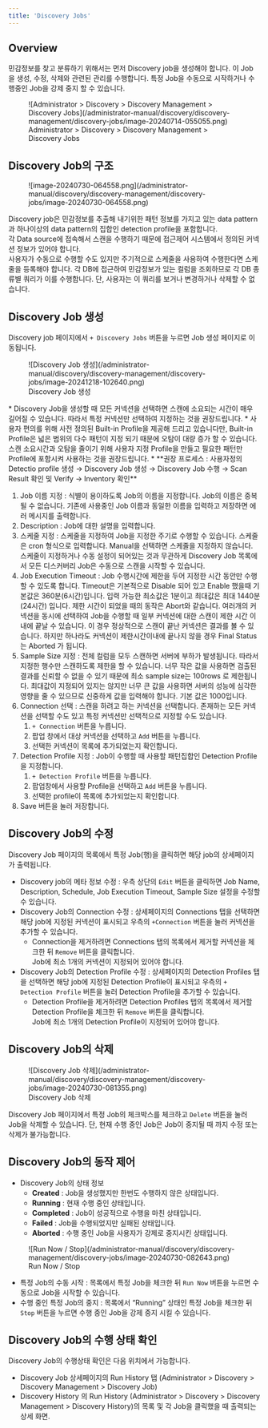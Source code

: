 ```yaml
---
title: 'Discovery Jobs'
---
```



## Overview

민감정보를 찾고 분류하기 위해서는 먼저 Discovery job을 생성해야 합니다. 이 Job 을 생성, 수정, 삭제와 관련된 관리를 수행합니다. 특정 Job을 수동으로 시작하거나 수행중인 Job을 강제 중지 할 수 있습니다.

<figure data-layout="center" data-align="center">
![Administrator &gt; Discovery &gt; Discovery Management &gt; Discovery Jobs](/administrator-manual/discovery/discovery-management/discovery-jobs/image-20240714-055055.png)
<figcaption>
Administrator &gt; Discovery &gt; Discovery Management &gt; Discovery Jobs
</figcaption>
</figure>


## Discovery Job의 구조

<figure data-layout="left" data-align="left">
![image-20240730-064558.png](/administrator-manual/discovery/discovery-management/discovery-jobs/image-20240730-064558.png)
</figure>

Discovery job은 민감정보를 추출해 내기위한 패턴 정보를 가지고 있는 data pattern과 하나이상의 data pattern의 집합인 detection profile을 포함합니다.<br/>각 Data source에 접속해서 스캔을 수행하기 때문에 접근제어 시스템에서 정의된 커넥션 정보가 있어야 합니다.<br/>사용자가 수동으로 수행할 수도 있지만 주기적으로 스케줄을 사용하여 수행한다면 스케줄을 등록해야 합니다. 각 DB에 접근하여 민감정보가 있는 컬럼을 조회하므로 각 DB 종류별 쿼리가 이를 수행합니다. 단, 사용자는 이 쿼리를 보거나 변경하거나 삭제할 수 없습니다.


## Discovery Job 생성

Discovery job 페이지에서 `+ Discovery Jobs` 버튼을 누르면 Job 생성 페이지로 이동됩니다.

<figure data-layout="center" data-align="center">
![Discovery Job 생성](/administrator-manual/discovery/discovery-management/discovery-jobs/image-20241218-102640.png)
<figcaption>
Discovery Job 생성
</figcaption>
</figure>


<Callout type="important">
* Discovery Job을 생성할 때 모든 커넥션을 선택하면 스캔에 소요되는 시간이 매우 길어질 수 있습니다. 따라서 특정 커넥션만 선택하여 지정하는 것을 권장드립니다.
* 사용자 편의를 위해 사전 정의된 Built-in Profile을 제공해 드리고 있습니다만, Built-in Profile은 넓은 범위의 다수 패턴이 지정 되기 때문에 오탐이 대량 증가 할 수 있습니다. 스캔 소요시간과 오탐을 줄이기 위해 사용자 지정 Profile을 만들고 필요한 패턴만 Profile에 포함시켜 사용하는 것을 권장드립니다.
*  **권장 프로세스 : 사용자정의 Detectio profile 생성 → Discovery Job 생성 → Discovery Job 수행 → Scan Result 확인 및 Verify → Inventory 확인** 
</Callout>

1. Job 이름 지정 : 식별이 용이하도록 Job의 이름을 지정합니다. Job의 이름은 중복될 수 없습니다. 기존에 사용중인 Job 이름과 동일한 이름을 입력하고 저장하면 에러 메시지를 출력합니다.
2. Description : Job에 대한 설명을 입력합니다.
3. 스케줄 지정 : 스케줄을 지정하여 Job을 지정한 주기로 수행할 수 있습니다. 스케줄은 cron 형식으로 입력합니다. Manual을 선택하면 스케줄을 지정하지 않습니다. 스케줄이 지정하거나 수동 설정이 되어있는 것과 무관하게 Discovery Job 목록에서 모든 디스커버리 Job은 수동으로 스캔을 시작할 수 있습니다.
4. Job Execution Timeout : Job 수행시간에 제한을 두어 지정한 시간 동안만 수행할 수 있도록 합니다. Timeout은 기본적으로 Disable 되어 있고 Enable 했을때 기본값은 360분(6시간)입니다. 입력 가능한 최소값은 1분이고 최대값은 최대 1440분 (24시간) 입니다. 제한 시간이 되었을 때의 동작은 Abort와 같습니다. 여러개의 커넥션을 동시에 선택하여 Job을 수행할 때 일부 커넥션에 대한 스캔이 제한 시간 이내에 끝날 수 있습니다. 이 경우 정상적으로 스캔이 끝난 커넥션은 결과를 볼 수 있습니다. 하지만 하나라도 커넥션이 제한시간이내에 끝나지 않을 경우 Final Status 는 Aborted 가 됩니다.<br/>
5. Sample Size 지정 : 전체 컬럼을 모두 스캔하면 서버에 부하가 발생됩니다. 따라서 지정한 행수만 스캔하도록 제한을 할 수 있습니다. 너무 작은 값을 사용하면 검출된 결과를 신뢰할 수 없을 수 있기 때문에 최소 sample size는 100rows 로 제한됩니다. 최대값이 지정되어 있지는 않지만 너무 큰 값을 사용하면 서버의 성능에 심각한 영향을 줄 수 있으므로 신중하게 값을 입력해야 합니다. 기본 값은 1000입니다.
6. Connection 선택 : 스캔을 하려고 하는 커넥션을 선택합니다. 존재하는 모든 커넥션을 선택할 수도 있고 특정 커넥션만 선택적으로 지정할 수도 있습니다. 
    1. `+ Connection` 버튼을 누릅니다.
    2. 팝업 창에서 대상 커넥션을 선택하고 `Add` 버튼을 누릅니다. 
    3. 선택한 커넥션이 목록에 추가되었는지 확인합니다. 
7. Detection Profile 지정 : Job이 수행할 때 사용할 패턴집합인 Detection Profile을 지정합니다.
    1. `+ Detection Profile` 버튼을 누릅니다.
    2. 팝업창에서 사용할 Profile을 선택하고 `Add` 버튼을 누릅니다.
    3. 선택한 profile이 목록에 추가되었는지 확인합니다. 
8. Save 버튼을 눌러 저장합니다.


## Discovery Job의 수정

Discovery Job 페이지의 목록에서 특정 Job(행)을 클릭하면 해당 job의 상세페이지가 출력됩니다.

* Discovery job의 메타 정보 수정 : 우측 상단의 `Edit` 버튼을 클릭하면 Job Name, Description, Schedule, Job Execution Timeout, Sample Size 설정을 수정할 수 있습니다.<br/>
* Discovery Job의 Connection 수정 : 상세페이지의 Connections 탭을 선택하면 해당 job에 지정된 커넥션이 표시되고 우측의 `+Connection` 버튼을 눌러 커넥션을 추가할 수 있습니다.
    * Connection을 제거하려면 Connections 탭의 목록에서 제거할 커넥션을 체크한 뒤 `Remove` 버튼을 클릭합니다.<br/>Job에 최소 1개의 커넥션이 지정되어 있어야 합니다. 
* Discovery Job의 Detection Profile 수정 : 상세페이지의 Detection Profiles 탭을 선택하면 해당 job에 지정된 Detection Profile이 표시되고 우측의 `+ Detection Profile` 버튼을 눌러 Detection Profile을 추가할 수 있습니다.  
    * Detection Profile을 제거하려면 Detection Profiles 탭의 목록에서 제거할 Detection Profile을 체크한 뒤 `Remove` 버튼을 클릭합니다.<br/>Job에 최소 1개의 Detection Profile이 지정되어 있어야 합니다. 

## Discovery Job의 삭제

<figure data-layout="center" data-align="center">
![Discovery Job 삭제](/administrator-manual/discovery/discovery-management/discovery-jobs/image-20240730-081355.png)
<figcaption>
Discovery Job 삭제
</figcaption>
</figure>

Discovery Job 페이지에서 특정 Job의 체크박스를 체크하고 `Delete` 버튼을 눌러 Job을 삭제할 수 있습니다. 단, 현재 수행 중인 Job은 Job이 중지될 때 까지 수정 또는 삭제가 불가능합니다.


## Discovery Job의 동작 제어

* Discovery Job의 상태 정보
    *  **Created**  : Job을 생성했지만 한번도 수행하지 않은 상태입니다.
    *  **Running**  : 현재 수행 중인 상태입니다.
    *  **Completed**  : Job이 성공적으로 수행을 마친 상태입니다.
    *  **Failed**  : Job을 수행되었지만 실패된 상태입니다.
    *  **Aborted**  : 수행 중인 Job을 사용자가 강제로 중지시킨 상태입니다.

<figure data-layout="center" data-align="center">
![Run Now / Stop](/administrator-manual/discovery/discovery-management/discovery-jobs/image-20240730-082643.png)
<figcaption>
Run Now / Stop
</figcaption>
</figure>

* 특정 Job의 수동 시작 : 목록에서 특정 Job을 체크한 뒤 `Run Now` 버튼을 누르면 수동으로 Job을 시작할 수 있습니다.
* 수행 중인 특정 Job의 중지 : 목록에서 “Running” 상태인 특정 Job을 체크한 뒤 `Stop` 버튼을 누르면 수행 중인 Job을 강제 중지 시킬 수 있습니다.


## Discovery Job의 수행 상태 확인

Discovery Job의 수행상태 확인은 다음 위치에서 가능합니다.

* Discovery Job 상세페이지의 Run History 탭 (Administrator &gt; Discovery &gt; Discovery Management &gt; Discovery Job)
* Discovery History 의 Run History (Administrator &gt; Discovery &gt; Discovery Management &gt; Discovery History)의 목록 및 각 Job을 클릭했을 때 출력되는 상세 화면. 



